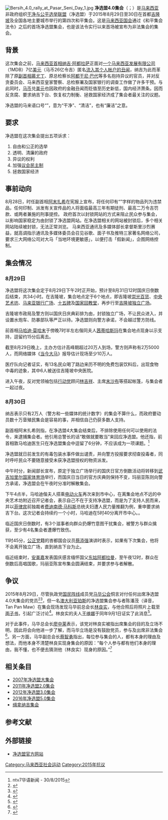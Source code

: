{{Infobox Civil Conflict
| universalheadbgcolor=  #FF0
| title = '''净选盟4.0集会'''<br /><small>{{lang-ms|Perhimpunan Bersih 4}}</small><br /><small>{{lang-en|Bersih 4 rally}}</small>
| image = Bersih4.jpg
| caption = 标志
| date = 2015年8月29日至30日
| place= [[吉隆坡|吉隆坡]][[独立广场_(吉隆坡)|独立广场]]
| goals =  公正与自由的选举、清廉政府、异议权利、议会民主及拯救经济
| methods = 和平集会
| result = 和平结束
| combatant1= [[净选盟|净选盟]]2.0委员会
| combatant2= [[马来西亚皇家警察|马来西亚皇家警察]]、[[联邦后备部队|联邦后备部队]]
| person1= 净选盟主席{{link-ms|玛丽亚陈|Maria Chin Abdullah}}<br>[[安美嘉|安美嘉]]<br>[[沙末赛益|沙末赛益]]
| person2= 首相[[纳吉拉萨|纳吉拉萨]]<br>副首相兼内政部长[[阿末扎希|阿末扎希]]
| strength1=（截至8月30日）主办方估计超过50万人；网络媒体《当今大马》报导估计现场至少10万人{{r|当今大马}}
| strength2= 
| casualties1=
| casualties2=
}}
[[File:Bersih_4.0_rally_at_Pasar_Seni_Day_1.jpg|thumb]]
'''净选盟4.0集会'''（{{lang-ms|Perhimpunan Bersih 4}}；{{lang-en|Bersih 4 rally}}）是[[马来西亚|马来西亚]]非政府组织[[干净与公平选举联盟|干净与公平选举联盟]]（净选盟）于2015年8月29日至30日在首都[[吉隆坡|吉隆坡]]及全国各地主要城市举行的第四次和平集会。这是[[马来西亚国会|马来西亚国会]]通过《和平集会法令》之后的首场净选盟集会，也是该法令实行以来首场被宣布为非法集会的集会。

==背景==
{{main|{{tsl|ms|Kontroversi Najib Razak|纳吉·阿都拉萨相关争议}}}} 
这次集会之前，[[马来西亚首相|马来西亚首相]][[纳吉·阿都拉萨|纳吉·阿都拉萨]]正面对[[一個馬來西亞發展有限公司|一个马来西亚发展有限公司]]（1MDB）7亿[[美元|美元]]（马币26亿令吉）匿名[[一个马来西亚发展有限公司丑闻|流入其个人帐户的丑闻]]，纳吉为此而革除了原[[马来西亚副首相|副首相]][[慕尤丁|慕尤丁]]、原总检察长[[阿都干尼·巴代|阿都干尼·巴代]]等多名抱持异议的官员，并对反贪委员会、马来西亚皇家警察、总检察署及国家银行的调查工作做了许多干预。与此同时，[[马币|马币]]兑[[美元|美元]]也因政府的金融丑闻而贬值至历史新低，国内经济萧条。因而反贪腐、要求纳吉下台、恢复权力制衡、拯救国家经济成了集会者最关注的议题{{r|BBC}}。

净选盟的马来语口号“{{lang|ms|bersih}}”，意为“干净”、“清洁”，也有“廉洁”之意{{r|BBC}}。

==要求==
净选盟在这次集会提出五项诉求{{r|当今大马}}：
#自由和公正的选举
#透明、清廉的政府
#异议的权利
#加强[[议会民主制|议会民主制]]
#拯救国家经济

==事前动向==
8月28日，时任副首相[[阿末扎希|阿末扎希]]在宪报上宣布，将任何印有“{{lang|ms|Bersih 4}}”字样的物品列为违禁品，任何印制、派发有关宣传品的人将面临最高三年有期徒刑、最高二万令吉罚款、或两者兼施的刑事提控{{r|BBC}}。
政府首次以封锁网站的方式来阻止民众参与集会，以影响国家稳定为由封锁了净选盟网站。在净选盟相关的网站被封锁后，多个相关网站陆续被封锁，无法正常浏览。{{r|东方日报}}
马来西亚通讯及多媒体部长拿督斯里沙烈赛益，就高调指示通讯及多媒体委员会召见谷歌、面子书及推特三家著名网络公司，要求三大网络公司对大马「当地环境更敏感」，以便打击「假新闻」，企图网络控制。{{r|东方日报}}

==集会情况==
===8月29日===
净选盟将这次集会定于8月29日下午2时正开始，预计至8月31日12时国庆日倒数后结束，共34小时。在吉隆坡，集合地点定于6个地点，即吉隆坡[[崇光百货|崇光百货]]、[[中央艺术坊|中央艺术坊]]、[[马来亚银行大厦|马来亚银行广场]]、[[十五碑|十五碑]]及[[国家回教堂|国家回教堂]]，再步行至[[吉隆坡独立广场|吉隆坡独立广场]]{{r|当今大马}}。

吉隆坡市政局及警方则以国庆日庆典彩排为由，封锁独立广场，不让民众进入，并设置水炮车、防暴部队等严正以待。净选盟则向警方承诺，不会越过警方防线。

前首相[[马哈迪·莫哈末|马哈迪·莫哈末]]于傍晚7时半左右偕同夫人[[西蒂哈斯玛|茜蒂哈斯玛]]在集会地点现身以示支持，逗留约15分后离去{{r|当今大马}}。

截至8月29日晚上，主办方估计高峰期超过20万人到场，警方则声称有2万5000人，而网络媒体《[[当今大马|当今大马]]》报导估计现场至少10万人{{r|当今大马|当今大马3}}。

医疗队向记者证实，有13名民众喝了路边来历不明的免费包装饮料后，出现食物中毒的迹象，其中6人被送往吉隆坡中央医院{{r|星洲日报|当今大马2}}。

进入午夜，反对党领袖包括[[民行党|行动党]]顾问[[林吉祥|林吉祥]]、{{le|新希望运动|Gerakan Harapan Baru}}主席[[末沙布|末沙布]]等搭起帐篷，与集会者一起过夜{{r|当今大马|星洲日报}}。

===8月30日===
纳吉表示只有2万人（警方和一些媒体的统计数字）的集会不算什么，而政府要动员数十万垦殖民集会是容易的事，并相信自己仍获多数人支持{{r|当今大马3}}{{r|蘋果日報}}。

副首相阿末扎希则指，在净选盟4大集会结束后，不排除使用任何可以使用的法令，来逮捕集会者。他引用总警长的话“敢做就要敢当”来回应净选盟。他还指，前首相敦马哈迪医生只在净选盟集会中逗留了6分钟，不应该成为一项课题。<ref>ntv7华语新闻 - 30/8/2015</ref>

净选盟就日前发生的有毒包装水事件做出谴责，并向警方投报要求彻查投毒者，同时呼吁民众不要随意接受未获净选盟授权的物资派发{{r|当今大马4}}。

中午时分，新闻部长宣布，原定于独立广场举行的国庆日官方倒数活动将转移到[[武吉加里尔国家体育场|武吉加里尔国家体育场]]举行，而国庆日当日的官方庆典则保持不变，玛丽亚陈则向警方承诺，净选盟会在午夜时分准时解散集会{{r|星洲日报|当今大马滚动}}。

下午4点半，马哈迪偕夫人搭乘[[馬來亞鐵路通勤鐵路|电动火车]]再次来到市中心，在离集会地点不远的中央艺术坊附近召开记者会，表示自己不在于支持净选盟，而是为了支持人民而来，并以[[菲律宾|菲律宾]]前独裁者[[费迪南德·马科斯|费迪南德·马科斯]]总统夫妇遭人民力量推翻为例，重申要求纳吉下台。这次记者会持续约一个小时，马哈迪在5时40分离开市中心。{{r|星洲日报|当今大马滚动}}。

临近国庆日倒数时，有3个滋事者向群众扔爆竹意图干扰集会，被警方与群众擒获，至少有4名集会者遭爆竹致伤{{r|星洲日报|当今大马滚动}}。

11时45分，[[公正党|公正党]]籍的峇都国会议员[[蔡添强|蔡添强]]演讲时表示，如果有下次集会，他将不会离开独立广场，直到纳吉下台为止{{r|当今大马滚动}}。

临近结束时，[[安美嘉|安美嘉]]发表国庆感言缅怀国父[[东姑阿都拉曼|东姑阿都拉曼]]，至午夜12时，群众在倒数后高唱国歌，玛丽亚陈宣布集会圆满结束，并要求参与者解散{{r|当今大马滚动}}。
==争议==
{{参见|纳吉起诉林良实诽谤案}} 
2015年8月29日，尽管执政党[[國民陣線|国民阵线]]成员党[[馬來西亞華人公會|马华公会]]恫言对付任何出席净选盟4.0大集会的党员<ref>{{Cite web|title=黄家泉：马华党员不应出席净选盟集会|url=https://www.orientaldaily.com.my/news/nation/2015/08/28/100302|access-date=|date=2015-08-28|work=東方網 馬來西亞東方日報|language=zh-Hans|archive-date=2021-12-16|archive-url=https://web.archive.org/web/20211216144221/https://www.orientaldaily.com.my/news/nation/2015/08/28/100302}}</ref><ref>{{Cite web|title=张盛闻称不阻党员赴集会挨轰马华高层灭火指将对付出席者|url=https://www.malaysiakini.com/news/310333|access-date=|date=2015-08-28|work=Malaysiakini|archive-date=2022-05-01|archive-url=https://web.archive.org/web/20220501220501/https://www.malaysiakini.com/news/310333}}</ref>，但一名[[澳大利亚|澳大利亚]][[珀斯|珀斯]]的净选盟集会参与者陈潘茂（译音，Tan Pan Maw）在集会现场发现马华前总会长[[林良实|林良实]]，与他合照后将照片上载至[[Facebook|面子书]]，引起广泛讨论<ref>{{Cite web|title=林良实现身珀斯净选盟集会|url=https://www.malaysiakini.com/news/310471|access-date=|date=2015-08-30|work=Malaysiakini|archive-date=2021-12-16|archive-url=https://web.archive.org/web/20211216144216/https://www.malaysiakini.com/news/310471}}</ref>。林良实的夫人[[王维娜|王维娜]]于同年9月1日证实了此消息<ref>{{Cite web|title=Wife confirms ex-MCA chief at Bersih 4, says nothing to fear|url=https://www.malaysiakini.com/news/310646|access-date=|date=2015-09-01|work=Malaysiakini|archive-date=2022-04-18|archive-url=https://web.archive.org/web/20220418112903/https://www.malaysiakini.com/news/310646}}</ref>。

对于此事件，马华总会长[[廖中莱|廖中莱]]表示，该党对林良实被指出席集会的目的及立场不明，因此将会向他进一步了解，而马华立场是没有鼓励党员，参与及出席非法集会<ref>{{Cite web|title=林良实出席净选盟集会 廖中莱会进一步了解|url=https://www.orientaldaily.com.my/news/nation/2015/09/02/100991|access-date=|date=2015-09-02|work=東方網 馬來西亞東方日報|language=zh-Hans|archive-date=2021-12-16|archive-url=https://web.archive.org/web/20211216144216/https://www.orientaldaily.com.my/news/nation/2015/09/02/100991}}</ref>。另一方面，马华副总会长[[蔡智勇|蔡智勇]]指出，每位参与集会的人，都有本身的理由及想法，而他本身不清楚林良实现身集会的原因：“每个人参与都有他们本身的理由，我不懂，也不便去猜测他（林良实）现身的原因。”<ref>{{Cite web|title=拒猜林良实为何赴4.0集会蔡智勇：人都有自己的想法|url=https://www.malaysiakini.com/news/310800|access-date=|date=2015-09-02|last=叶家喜|work=Malaysiakini|archive-date=2021-12-16|archive-url=https://web.archive.org/web/20211216144215/https://www.malaysiakini.com/news/310800}}</ref>

==相关条目==
*[[2007年净选盟大集会|2007年净选盟大集会]]
*[[2011年净选盟2.0集会|2011年净选盟2.0集会]]
*[[2012年净选盟3.0集会|2012年净选盟3.0集会]]
*[[2016年净选盟5.0集会|2016年净选盟5.0集会]]
*[[缉拿纳吉集会|缉拿纳吉集会]]

==参考文献==
{{reflist|refs=
<ref name="当今大马">[http://www.malaysiakini.com/news/310421 十万人上街追求Bersih：马哈迪现身催谷马来人潮].:当今大马，2015-8-29</ref>
<ref name="星洲日报">[http://news.sinchew.com.my/topic/taxonomy/term/1363 净选盟4.0集会专题报导]. 星洲日报，2015, 8(30)</ref>
<ref name="蘋果日報">[http://hk.apple.nextmedia.com/realtime/international/20150831/54148893 【國際頭條】大馬首相︰沒上街者撐政府]. 蘋果日報 - 31/8/2015</ref>
<ref name="当今大马2">[http://www.malaysiakini.com/news/310432 路边免费包装水遭施毒：医疗队证实十三人中招].:当今大马，2015-8-30</ref>
<ref name="当今大马3">[http://www.malaysiakini.com/news/310458 “单凭垦殖民就有数十万人”：纳吉称仅两万人不支持政府].:当今大马，2015-8-30</ref>
<ref name="当今大马4">[https://www.malaysiakini.com/news/310453 谴责派有毒包装水破坏集会：净选盟报案促警方揪出凶手].:当今大马，2015-8-30</ref>
<ref name="当今大马滚动">[http://live.malaysiakini.com/zh/bersih4/ 净选盟4.0集会 滚动报道].:当今大马，2015-8-30</ref>
<ref name="东方日报">
[http://www.orientaldaily.com.my/nation/gn201443366 通讯委会出手封锁净选盟网站].:东方日报，2015-8-27</ref>
<ref name="BBC">[http://www.bbc.com/zhongwen/simp/world/2015/08/150830_malaysia_protest 马来西亚“净选盟”反腐败集会进入第二天].:BBC中文网，2015-8-30</ref>
}}

==外部链接==
*[http://www.bersih.org/ 净选盟官方网站]{{Wayback|url=http://www.bersih.org/ |date=20150830110331 }}

[[Category:马来西亚社会运动|Category:马来西亚社会运动]]
[[Category:2015年抗议|Category:2015年抗议]]